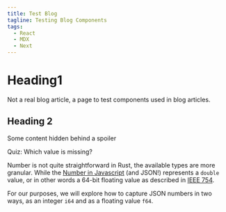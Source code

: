 ```yaml
---
title: Test Blog
tagline: Testing Blog Components
tags:
  - React
  - MDX
  - Next
---
```



# Heading1

Not a real blog article, a page to test components used in blog articles.

## Heading 2

<Spoiler summary='Sample spoiler'>Some content hidden behind a spoiler</Spoiler>

<EmphasisBox>

Quiz: Which value is missing?

Number is not quite straightforward in Rust, the available types are more granular. While the [Number in Javascript](https://developer.mozilla.org/en-US/docs/Web/JavaScript/Reference/Global_Objects/Number) (and JSON!)
represents a `double` value, or in other words a 64-bit floating value as described in [IEEE 754](https://en.wikipedia.org/wiki/IEEE_754).

For our purposes, we will explore how to capture JSON numbers in two ways, as an integer `i64` and as a floating value `f64`.

</EmphasisBox>
